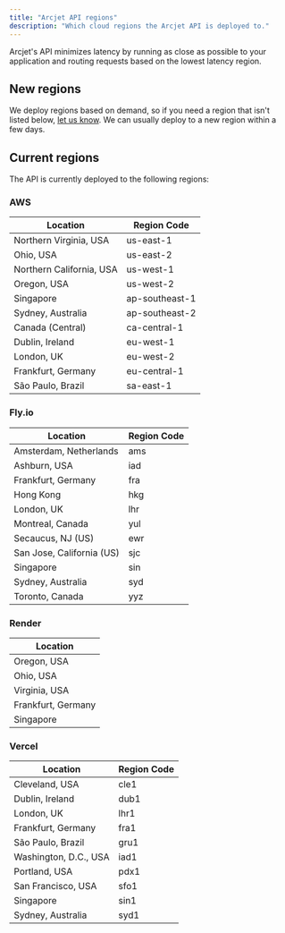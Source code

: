 ```yaml
---
title: "Arcjet API regions"
description: "Which cloud regions the Arcjet API is deployed to."
---
```



Arcjet's API minimizes latency by running as close as possible to your application and routing requests based on the lowest latency region.

## New regions

We deploy regions based on demand, so if you need a region that isn't listed below, [let us know](/support). We can usually deploy to a new region within a few days.

## Current regions

The API is currently deployed to the following regions:

### AWS

| Location                 | Region Code    |
| ------------------------ | -------------- |
| Northern Virginia, USA   | us-east-1      |
| Ohio, USA                | us-east-2      |
| Northern California, USA | us-west-1      |
| Oregon, USA              | us-west-2      |
| Singapore                | ap-southeast-1 |
| Sydney, Australia        | ap-southeast-2 |
| Canada (Central)         | ca-central-1   |
| Dublin, Ireland          | eu-west-1      |
| London, UK               | eu-west-2      |
| Frankfurt, Germany       | eu-central-1   |
| São Paulo, Brazil        | sa-east-1      |

### Fly.io

| Location                  | Region Code |
| ------------------------- | ----------- |
| Amsterdam, Netherlands    | ams         |
| Ashburn, USA              | iad         |
| Frankfurt, Germany        | fra         |
| Hong Kong                 | hkg         |
| London, UK                | lhr         |
| Montreal, Canada          | yul         |
| Secaucus, NJ (US)         | ewr         |
| San Jose, California (US) | sjc         |
| Singapore                 | sin         |
| Sydney, Australia         | syd         |
| Toronto, Canada           | yyz         |

### Render

| Location           |
| ------------------ |
| Oregon, USA        |
| Ohio, USA          |
| Virginia, USA      |
| Frankfurt, Germany |
| Singapore          |

### Vercel

| Location              | Region Code |
| --------------------- | ----------- |
| Cleveland, USA        | cle1        |
| Dublin, Ireland       | dub1        |
| London, UK            | lhr1        |
| Frankfurt, Germany    | fra1        |
| São Paulo, Brazil     | gru1        |
| Washington, D.C., USA | iad1        |
| Portland, USA         | pdx1        |
| San Francisco, USA    | sfo1        |
| Singapore             | sin1        |
| Sydney, Australia     | syd1        |

<Comments />
